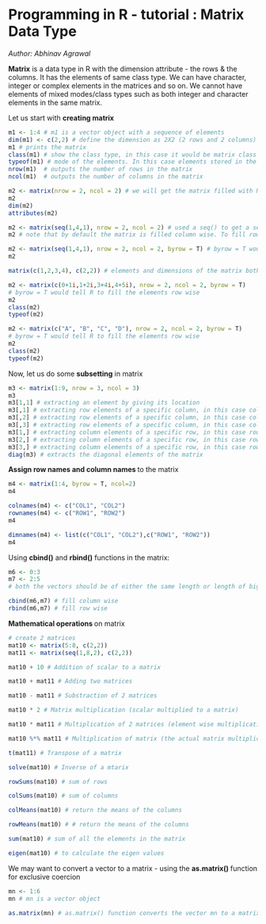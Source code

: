 Programming in R - tutorial :  Matrix Data Type
========================================================
<i> Author: Abhinav Agrawal </i>

<b>Matrix</b> is a data type in R with the dimension attribute - the rows & the columns.  It has the elements of same class type. We can have character, integer or complex elements in the matrices and so on. We cannot have elements of mixed modes/class types such as both integer and character elements in the same matrix.<br>

Let us start with <b>creating matrix</b>
```r

m1 <- 1:4 # m1 is a vector object with a sequence of elements 
dim(m1) <- c(2,2) # define the dimension as 2X2 (2 rows and 2 columns) to make it a matrix
m1 # prints the matrix
class(m1) # show the class type, in this case it would be matrix class
typeof(m1) # mode of the elements. In this case elements stored in the matrix are integer type 
nrow(m1)  # outputs the number of rows in the matrix
ncol(m1)  # outputs the number of columns in the matrix

m2 <- matrix(nrow = 2, ncol = 2) # we will get the matrix filled with NA as we have not defined the matrix values
m2
dim(m2)
attributes(m2)

m2 <- matrix(seq(1,4,1), nrow = 2, ncol = 2) # used a seq() to get a sequence of elements
m2 # note that by default the matrix is filled column wise. To fill row wise, we need to tell R exclusively. 

m2 <- matrix(seq(1,4,1), nrow = 2, ncol = 2, byrow = T) # byrow = T would tell R to fill the elements row wise
m2 

matrix(c(1,2,3,4), c(2,2)) # elements and dimensions of the matrix both defined using a c()function

m2 <- matrix(c(0+1i,1+2i,3+4i,4+5i), nrow = 2, ncol = 2, byrow = T) 
# byrow = T would tell R to fill the elements row wise
m2 
class(m2)
typeof(m2)

m2 <- matrix(c("A", "B", "C", "D"), nrow = 2, ncol = 2, byrow = T) 
# byrow = T would tell R to fill the elements row wise
m2 
class(m2)
typeof(m2)
```
Now, let us do some <b>subsetting</b> in matrix
```r
m3 <- matrix(1:9, nrow = 3, ncol = 3)
m3
m3[1,1] # extracting an element by giving its location
m3[,1] # extracting row elements of a specific column, in this case column 1
m3[,2] # extracting row elements of a specific column, in this case column 2
m3[,3] # extracting row elements of a specific column, in this case column 3
m3[1,] # extracting column elements of a specific row, in this case row 1
m3[2,] # extracting column elements of a specific row, in this case row 2
m3[3,] # extracting column elements of a specific row, in this case row 3
diag(m3) # extracts the diagonal elements of the matrix
```

<b> Assign row names and column names </b> to the matrix
```r
m4 <- matrix(1:4, byrow = T, ncol=2)
m4

colnames(m4) <- c("COL1", "COL2")
rownames(m4) <- c("ROW1", "ROW2")
m4

dimnames(m4) <- list(c("COL1", "COL2"),c("ROW1", "ROW2"))
m4
```

Using <b>cbind()</b> and <b>rbind()</b> functions in the matrix:
```r
m6 <- 0:3
m7 <- 2:5 
# both the vectors should be of either the same length or length of bigger vector should be the multiple of shorter length vector

cbind(m6,m7) # fill column wise
rbind(m6,m7) # fill row wise

```

<b> Mathematical operations </b> on matrix

```r
# create 2 matrices
mat10 <- matrix(5:8, c(2,2))
mat11 <- matrix(seq(1,8,2), c(2,2))

mat10 + 10 # Addition of scalar to a matrix

mat10 + mat11 # Adding two matrices

mat10 - mat11 # Substraction of 2 matrices

mat10 * 2 # Matrix multiplication (scalar multiplied to a matrix)

mat10 * mat11 # Multiplication of 2 matrices (element wise multiplication)

mat10 %*% mat11 # Multiplication of matrix (the actual matrix multiplication)

t(mat11) # Transpose of a matrix

solve(mat10) # Inverse of a mtarix

rowSums(mat10) # sum of rows

colSums(mat10) # sum of columns

colMeans(mat10) # return the means of the columns 

rowMeans(mat10) # # return the means of the columns 

sum(mat10) # sum of all the elements in the matrix

eigen(mat10) # to calculate the eigen values

```
We may want to convert a vector to a matrix - using the <b> as.matrix() </b> function for exclusive coercion
```r
mn <- 1:6
mn # mn is a vector object

as.matrix(mn) # as.matrix() function converts the vector mn to a matrix object

```


